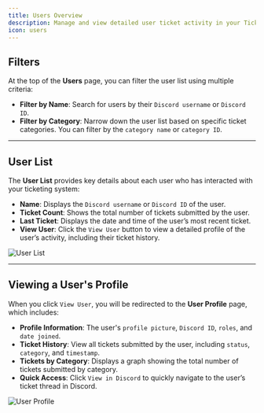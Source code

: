 ```yaml
---
title: Users Overview
description: Manage and view detailed user ticket activity in your TicketPilot system.
icon: users
---
```


## Filters

At the top of the **Users** page, you can filter the user list using multiple criteria:

- **Filter by Name**: Search for users by their `Discord username` or `Discord ID`.
- **Filter by Category**: Narrow down the user list based on specific ticket categories. You can filter by the `category name` or `category ID`.

---

## User List

The **User List** provides key details about each user who has interacted with your ticketing system:

- **Name**: Displays the `Discord username` or `Discord ID` of the user.
- **Ticket Count**: Shows the total number of tickets submitted by the user.
- **Last Ticket**: Displays the date and time of the user’s most recent ticket.
- **View User**: Click the `View User` button to view a detailed profile of the user’s activity, including their ticket history.

![User List](https://i.imgur.com/7xdoKm3.png)

---

## Viewing a User's Profile

When you click `View User`, you will be redirected to the **User Profile** page, which includes:

- **Profile Information**: The user's `profile picture`, `Discord ID`, `roles`, and `date joined`.
- **Ticket History**: View all tickets submitted by the user, including `status`, `category`, and `timestamp`.
- **Tickets by Category**: Displays a graph showing the total number of tickets submitted by category.
- **Quick Access**: Click `View in Discord` to quickly navigate to the user’s ticket thread in Discord.

![User Profile](https://i.imgur.com/GYw2U5F.png)